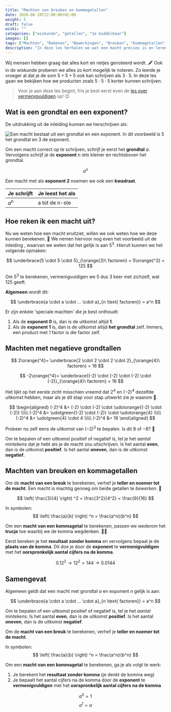```yaml
---
title: "Machten van breuken en kommagetallen"
date: 2020-06-20T12:00:00+02:00
weight: 5
draft: false
wiski: ""
categories: ["wiskunde", "getallen", "1e middelbaar"]
images: []
tags: ["Machten", "Rekenen", "Bewerkingen", "Breuken", "Kommagetallen", "Rationale getallen"]
description: "In deze les herhalen we wat een macht precies is en leren we de macht te nemen van breuken en kommagetallen."
---
```

Wij mensen hebben graag dat alles kort en netjes genoteerd wordt. 🖋️ Ook in
de wiskunde proberen we alles zo kort mogelijk te noteren. Zo leerde je vroeger al
dat je de som $5 + 5 + 5$ ook kan schrijven als $3 \cdot 5$. In deze les gaan we bekijken 
hoe we producten zoals $5 \cdot 5 \cdot 5$ korter kunnen schrijven.

> Voor je aan deze les begint, fris je best eerst even de [les over vermenigvuldigen](../rekenen_gehele_getallen) op! 😉

## Wat is een grondtal en een exponent?
De uitdrukking uit de inleiding kunnen we herschrijven als: 

![Een macht bestaat uit een grondtal en een exponent. In dit voorbeeld is 5 het grondtal en 3 de exponent.](img/terminologie.png)

Om een macht correct op te schrijven, schrijf je
eerst het **grondtal** $a$. Vervolgens schrijf je de **exponent** $n$ iets kleiner
en rechtsboven het grondtal.

$$
 a^n 
$$

Een macht met als **exponent $2$** noemen we ook een **kwadraat**.

| Je schrijft | Je leest het als |
|-------------|------------------|
| $a^n$       | a tot de n-ste   |

## Hoe reken ik een macht uit?
Nu we weten hoe een macht eruitziet, willen we ook weten hoe we deze kunnen berekenen. 🧮 We nemen hiervoor nog
even het voorbeeld uit de inleiding <Mute text="($5 \cdot 5 \cdot 5$)"/>, waarvan we weten dat het gelijk is aan
$5^3$. Hieruit kunnen we het volgende opmaken:

$$
 \underbrace{5 \cdot 5 \cdot 5}_{\orange{3}\ factoren} = 5\orange{^3} = 125
$$

Om $5^3$ te berekenen, vermenigvuldigen we $5$ dus $3$ keer met zichzelf, wat
$125$ geeft. 

**Algemeen** wordt dit:

$$
 \underbrace{a \cdot a \cdot ... \cdot a}_{n \text{ factoren}} = a^n 
$$

<Attention title="Speciale machten">

Er zijn enkele 'speciale machten' die je best onthoudt:

1. Als de **exponent $0$** is, dan is de uitkomst altijd **$1$**.
2. Als de **exponent $1$** is, dan is de uitkomst altijd **het grondtal** zelf. Immers,
   een product met $1$ factor is die factor zelf.
</Attention>

## Machten met negatieve grondtallen
$$
 2\orange{^4}= \underbrace{2 \cdot 2 \cdot 2 \cdot 2}_{\orange{4}\ factoren} = 16
$$

$$
 -2\orange{^4}= \underbrace{(-2) \cdot (-2) \cdot (-2) \cdot (-2)}_{\orange{4}\ factoren} = 16
$$

Het lijkt op het eerste zicht misschien vreemd dat $2^4$ en $(-2)^4$ dezelfde uitkomst hebben, maar als je dit stap voor stap uitwerkt zie je waarom 💪.

$$
\begin{aligned}
(-2)^4 &= (-2) \cdot (-2) \cdot \udotorange{(-2) \cdot (-2)} \\\\\
(-2)^4 &= \udotgreen{(-2) \cdot (-2)} \cdot \udotorange{4} \\\\\
(-2)^4 &= \udotgreen{4} \cdot 4 \\\\\
(-2)^4 &= 16
\end{aligned}
$$

Probeer nu zelf eens de uitkomst van $(-2)^3$ te bepalen. Is dit $8$ of $-8$? 🧐

Om te bepalen of een uitkomst positief of negatief is, tel je het *aantal mintekens* dat je hebt als je de macht zou uitschrijven. 
Is het aantal **even**, dan is de uitkomst **positief**. Is het aantal **oneven**, dan is de uitkomst **negatief**.

## Machten van breuken en kommagetallen
Om de **macht van een breuk** te berekenen, verhef je **teller en noemer tot de macht**. Een macht is machtig genoeg om beide getallen te *bewerken*. 👑

$$
\left( \frac{3}{4} \right) ^2 = \frac{3^2}{4^2} = \frac{9}{16}
$$

In symbolen:
$$
\left( \frac{a}{b} \right) ^n = \frac{a^n}{b^n}
$$

Om een **macht van een kommagetal** te berekenen, passen we wederom het **trucje** toe waarbij we de komma wegdenken. 🧙‍♂️

Eerst bereken je het **resultaat zonder komma** en vervolgens bepaal je de **plaats van de komma**. Dit doe je door de **exponent** te **vermenigvuldigen** met het **oorspronkelijk aantal cijfers na de komma**.

$$
0.12^2 \rightarrow 12^2 = 144 \rightarrow 0.0144
$$

## Samengevat
<Attention title="Een macht berekenen">

Algemeen geldt dat een macht met grondtal $a$ en exponent $n$ gelijk is aan:

$$
 \underbrace{a \cdot a \cdot ... \cdot a}_{n \text{ factoren}} = a^n 
$$

Om te bepalen of een uitkomst positief of negatief is, tel je het *aantal mintekens*. Is het aantal **even**, dan is de uitkomst **positief**.
Is het aantal **oneven**, dan is de uitkomst **negatief**.
</Attention>

<Attention title="Macht van een breuk of kommagetal">

Om de **macht van een breuk** te berekenen, verhef je **teller en noemer tot de macht**.

In symbolen:
$$
\left( \frac{a}{b} \right) ^n = \frac{a^n}{b^n}
$$

Om een **macht van een kommagetal** te berekenen, ga je als volgt te werk:
1. Je berekent het **resultaat zonder komma** (je denkt de komma weg)
2. Je bepaalt het aantal cijfers na de komma door de **exponent** te **vermenigvuldigen** met het **oorspronkelijk aantal cijfers na de komma**
</Attention>

<Attention title="Speciale machten">

$$
 a^0 = 1
$$
$$
 a^1 = a
$$

</Attention>